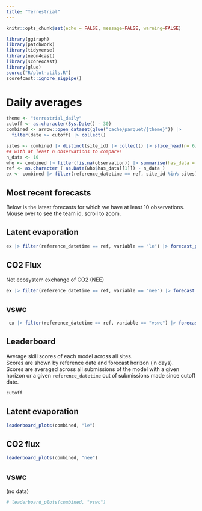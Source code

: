 ```yaml
---
title: "Terrestrial"
---
```


```r
knitr::opts_chunk$set(echo = FALSE, message=FALSE, warning=FALSE)
```

```r
library(ggiraph)
library(patchwork)
library(tidyverse)
library(neon4cast)
library(score4cast)
library(glue)
source("R/plot-utils.R")
score4cast::ignore_sigpipe()


```

# Daily averages

```r
theme <- "terrestrial_daily"
cutoff <- as.character(Sys.Date() - 30)
combined <- arrow::open_dataset(glue("cache/parquet/{theme}")) |>
  filter(date >= cutoff) |> collect()

```





```r
sites <- combined |> distinct(site_id) |> collect() |> slice_head(n= 6) |> pull(site_id)
## with at least n observations to compare!
n_data <- 10
who <- combined |> filter(!is.na(observation)) |> summarise(has_data = max(reference_datetime)) |> collect()
ref <- as.character ( as.Date(who$has_data[[1]]) - n_data )
ex <- combined |> filter(reference_datetime == ref, site_id %in% sites) 

```

## Most recent forecasts

Below is the latest forecasts for which we have at least 10 observations. Mouse over to see the team id, scroll to zoom.

::: panel-tabset
## Latent evaporation

```r
ex |> filter(reference_datetime == ref, variable == "le") |> forecast_plots()
```

## CO2 Flux

Net ecosystem exchange of CO2 (NEE)

```r
ex |> filter(reference_datetime == ref, variable == "nee") |> forecast_plots()
```

## vswc

```r
 ex |> filter(reference_datetime == ref, variable == "vswc") |> forecast_plots()
```
:::


## Leaderboard

Average skill scores of each model across all sites.  
Scores are shown by reference date and forecast horizon (in days).  
Scores are averaged across all submissions of the model with a given horizon or a given `reference_datetime` out of submissions made since cutoff date.

```r
cutoff
```

::: panel-tabset
## Latent evaporation

```r
leaderboard_plots(combined, "le")
```

## CO2 flux

```r
leaderboard_plots(combined, "nee")
```

## vswc

(no data)

```r
# leaderboard_plots(combined, "vswc")
```
:::
